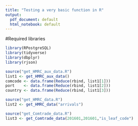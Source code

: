```yaml
---
title: "Testing a very basic function in R"
output:
  pdf_document: default
  html_notebook: default
---
```


#Required libraries
```r
library(RPostgreSQL)
library(tidyverse)
library(dbplyr)
library(rjson)
```

```r
source("get_HMRC_aux_data.R")
list1 <- get_HMRC_aux_data()
comcode <- data.frame(Reduce(rbind, list1[1]))
port    <- data.frame(Reduce(rbind, list1[2]))
country <- data.frame(Reduce(rbind, list1[3]))
```

```r
source("get_HMRC_data.R")
list2 <- get_HMRC_data("arrivals")
```

```r
source("get_Comtrade_data.R")
list3 <- get_Comtrade_data(201601,201601,"is_leaf_code")
```



